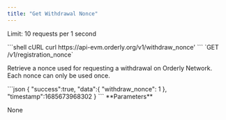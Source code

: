 ```yaml
---
title: "Get Withdrawal Nonce"
---
```


Limit: 10 requests per 1 second

<RequestExample>
```shell cURL
curl https://api-evm.orderly.org/v1/withdraw_nonce'
```

</RequestExample>
`GET /v1/registration_nonce`

Retrieve a nonce used for requesting a withdrawal on Orderly Network. Each nonce can only be used once.

<ResponseExample>
```json
{
    "success":true,
    "data":{
      "withdraw_nonce": 1
    },
    "timestamp":1685673968302
}
```
</ResponseExample>
**Parameters**

None


